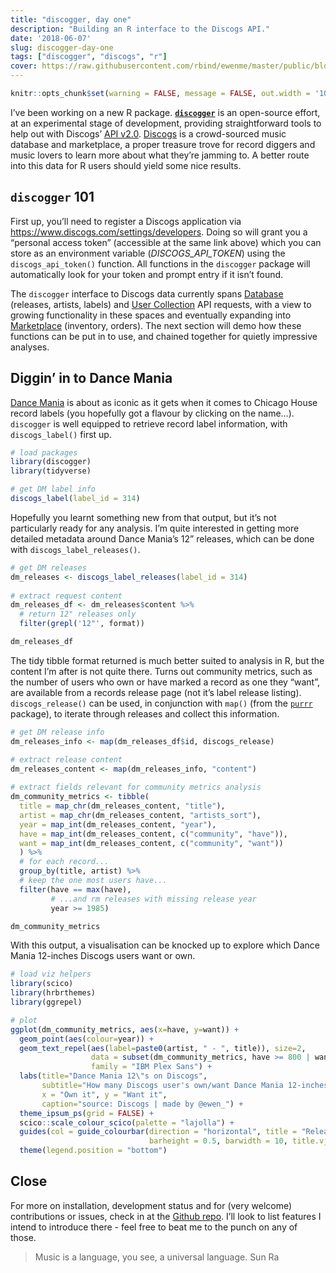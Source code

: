 ```yaml
---
title: "discogger, day one"
description: "Building an R interface to the Discogs API."
date: '2018-06-07'
slug: discogger-day-one
tags: ["discogger", "discogs", "r"]
cover: https://raw.githubusercontent.com/rbind/ewenme/master/public/blog/2018-06-07-discogger-day-one_files/figure-html/unnamed-chunk-4-1.svg
---
```


```r
knitr::opts_chunk$set(warning = FALSE, message = FALSE, out.width = '100%', dev = 'svg')
```

I've been working on a new R package. [**`discogger`**](https://github.com/ewenme/discogger) is an open-source effort, at an experimental stage of development, providing straightforward tools to help out with Discogs' [API v2.0](https://www.discogs.com/developers/#). [Discogs](https://www.discogs.com) is a crowd-sourced music database and marketplace, a proper treasure trove for record diggers and music lovers to learn more about what they're jamming to. A better route into this data for R users should yield some nice results.

## `discogger` 101

First up, you'll need to register a Discogs application via [https://www.discogs.com/settings/developers](https://www.discogs.com/settings/developers). Doing so will grant you a "personal access token" (accessible at the same link above) which you can store as an environment variable (*DISCOGS_API_TOKEN*) using the `discogs_api_token()` function. All functions in the `discogger` package will automatically look for your token and prompt entry if it isn't found.

The `discogger` interface to Discogs data currently spans [Database](https://www.discogs.com/developers/#page:database) (releases, artists, labels) and [User Collection](https://www.discogs.com/developers/#page:user-collection) API requests, with a view to growing functionality in these spaces and eventually expanding into [Marketplace](https://www.discogs.com/developers/#page:marketplace) (inventory, orders). The next section will demo how these functions can be put in to use, and chained together for quietly impressive analyses.

## Diggin' in to Dance Mania

[Dance Mania](http://dancemaniarecords.com/) is about as iconic as it gets when it comes to Chicago House record labels (you hopefully got a flavour by clicking on the name...). `discogger` is well equipped to retrieve record label information, with `discogs_label()` first up.

```r
# load packages
library(discogger)
library(tidyverse)

# get DM label info
discogs_label(label_id = 314)
```

Hopefully you learnt something new from that output, but it's not particularly ready for any analysis. I'm quite interested in getting more detailed metadata around Dance Mania's 12" releases, which can be done with `discogs_label_releases()`.

```r
# get DM releases
dm_releases <- discogs_label_releases(label_id = 314)
  
# extract request content
dm_releases_df <- dm_releases$content %>%
  # return 12" releases only
  filter(grepl('12"', format))

dm_releases_df
```

The tidy tibble format returned is much better suited to analysis in R, but the content I'm after is not quite there. Turns out community metrics, such as the number of users who own or have marked a record as one they "want", are available from a records release page (not it's label release listing). `discogs_release()` can be used, in conjunction with `map()` (from the [`purrr`](https://purrr.tidyverse.org/) package), to iterate through releases and collect this information.

```r
# get DM release info
dm_releases_info <- map(dm_releases_df$id, discogs_release)

# extract release content
dm_releases_content <- map(dm_releases_info, "content")
  
# extract fields relevant for community metrics analysis
dm_community_metrics <- tibble(
  title = map_chr(dm_releases_content, "title"),
  artist = map_chr(dm_releases_content, "artists_sort"),
  year = map_int(dm_releases_content, "year"),
  have = map_int(dm_releases_content, c("community", "have")),
  want = map_int(dm_releases_content, c("community", "want"))
  ) %>%
  # for each record...
  group_by(title, artist) %>%
  # keep the one most users have...
  filter(have == max(have),
         # ...and rm releases with missing release year
         year >= 1985)

dm_community_metrics
```

With this output, a visualisation can be knocked up to explore which Dance Mania 12-inches Discogs users want or own.

```r
# load viz helpers
library(scico)
library(hrbrthemes)
library(ggrepel)

# plot
ggplot(dm_community_metrics, aes(x=have, y=want)) +
  geom_point(aes(colour=year)) +
  geom_text_repel(aes(label=paste0(artist, " - ", title)), size=2,
                  data = subset(dm_community_metrics, have >= 800 | want >= 1000),
                  family = "IBM Plex Sans") +
  labs(title="Dance Mania 12\"s on Discogs", 
       subtitle="How many Discogs user's own/want Dance Mania 12-inches (1985 - 2018).",
       x = "Own it", y = "Want it",
       caption="source: Discogs | made by @ewen_") +
  theme_ipsum_ps(grid = FALSE) +
  scico::scale_colour_scico(palette = "lajolla") +
  guides(col = guide_colourbar(direction = "horizontal", title = "Release year",
                               barheight = 0.5, barwidth = 10, title.vjust = 1)) +
  theme(legend.position = "bottom")
```

## Close

For more on installation, development status and for (very welcome) contributions or issues, check in at the [Github repo](https://github.com/ewenme/discogger). I'll look to list features I intend to introduce there - feel free to beat me to the punch on any of those. 

> Music is a language, you see, a universal language.
Sun Ra